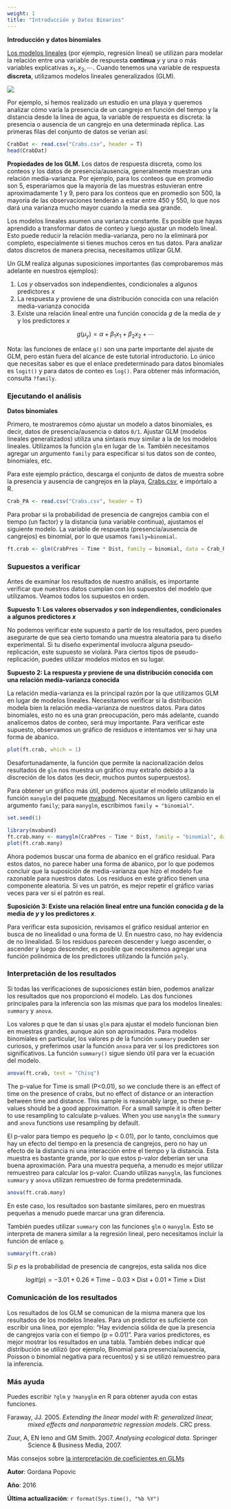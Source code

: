 ```yaml
---
weight: 1
title: "Introducción y Datos Binarios"
---
```

**Introducción y datos binomiales**

[Los modelos lineales](/statistics/linear-models/) (por ejemplo, regresión lineal) se utilizan para modelar la relación entre una variable de respuesta **continua** $y$ y una o más variables explicativas $x_1, x_2, \cdots$. Cuando tenemos una variable de respuesta **discreta**, utilizamos modelos lineales generalizados (GLM).


![](GLM1_binary_image.jpg)


Por ejemplo, si hemos realizado un estudio en una playa y queremos analizar cómo varía la presencia de un cangrejo en función del tiempo y la distancia desde la línea de agua, la variable de respuesta es discreta: la presencia o ausencia de un cangrejo en una determinada réplica. Las primeras filas del conjunto de datos se verían así:


```r
CrabDat <- read.csv("Crabs.csv", header = T)
head(CrabDat)
```
  
**Propiedades de los GLM.** Los datos de respuesta discreta, como los conteos y los datos de presencia/ausencia, generalmente muestran una relación media-varianza. Por ejemplo, para los conteos que en promedio son 5, esperaríamos que la mayoría de las muestras estuvieran entre aproximadamente 1 y 9, pero para los conteos que en promedio son 500, la mayoría de las observaciones tenderán a estar entre 450 y 550, lo que nos dará una varianza mucho mayor cuando la media sea grande.

Los modelos lineales asumen una varianza constante. Es posible que hayas aprendido a transformar datos de conteo y luego ajustar un modelo lineal. Esto puede reducir la relación media-varianza, pero no la eliminará por completo, especialmente si tienes muchos ceros en tus datos. Para analizar datos discretos de manera precisa, necesitamos utilizar GLM.

Un GLM realiza algunas suposiciones importantes (las comprobaremos más adelante en nuestros ejemplos):

1. Los $y$ observados son independientes, condicionales a algunos predictores $x$
2. La respuesta $y$ proviene de una distribución conocida con una relación media-varianza conocida
3. Existe una relación lineal entre una función conocida $g$ de la media de $y$ y los predictores $x$

$$ g(\mu_y) = \alpha + \beta_1 x_1 + \beta_2 x_2 + \cdots $$


Nota: las funciones de enlace `g()` son una parte importante del ajuste de GLM, pero están fuera del alcance de este tutorial introductorio. Lo único que necesitas saber es que el enlace predeterminado para datos binomiales es `logit()` y para datos de conteo es `log()`. Para obtener más información, consulta `?family`.

### Ejecutando el análisis

**Datos binomiales**

Primero, te mostraremos cómo ajustar un modelo a datos binomiales, es decir, datos de presencia/ausencia o datos `0/1`. Ajustar GLM (modelos lineales generalizados) utiliza una sintaxis muy similar a la de los modelos lineales. Utilizamos la función `glm` en lugar de `lm`. También necesitamos agregar un argumento `family` para especificar si tus datos son de conteo, binomiales, etc.

Para este ejemplo práctico, descarga el conjunto de datos de muestra sobre la presencia y ausencia de cangrejos en la playa, [Crabs.csv](/datasets/Crabs.csv), e impórtalo a R.


```r
Crab_PA <- read.csv("Crabs.csv", header = T)
```
Para probar si la probabilidad de presencia de cangrejos cambia con el tiempo (un factor) y la distancia (una variable continua), ajustamos el siguiente modelo. La variable de respuesta (presencia/ausencia de cangrejos) es binomial, por lo que usamos `family=binomial`.


```r
ft.crab <- glm(CrabPres ~ Time * Dist, family = binomial, data = Crab_PA)
```
  

### Supuestos a verificar

Antes de examinar los resultados de nuestro análisis, es importante verificar que nuestros datos cumplan con los supuestos del modelo que utilizamos. Veamos todos los supuestos en orden.

**Supuesto 1: Los valores observados $y$ son independientes, condicionales a algunos predictores $x$**

No podemos verificar este supuesto a partir de los resultados, pero puedes asegurarte de que sea cierto tomando una muestra aleatoria para tu diseño experimental. Si tu diseño experimental involucra alguna pseudo-replicación, este supuesto se violará. Para ciertos tipos de pseudo-replicación, puedes utilizar modelos mixtos en su lugar.

**Supuesto 2: La respuesta $y$ proviene de una distribución conocida con una relación media-varianza conocida**

La relación media-varianza es la principal razón por la que utilizamos GLM en lugar de modelos lineales. Necesitamos verificar si la distribución modela bien la relación media-varianza de nuestros datos. Para datos binomiales, esto no es una gran preocupación, pero más adelante, cuando analicemos datos de conteo, será muy importante. Para verificar este supuesto, observamos un gráfico de residuos e intentamos ver si hay una forma de abanico.

    
```r
plot(ft.crab, which = 1)
```


Desafortunadamente, la función que permite la nacionalización delos resultados de `glm` nos muestra un gráfico muy extraño debido a la discreción de los datos (es decir, muchos puntos superpuestos).

Para obtener un gráfico más útil, podemos ajustar el modelo utilizando la función `manyglm` del paquete [mvabund](https://cran.r-project.org/web/packages/mvabund/index.html). Necesitamos un ligero cambio en el argumento `family`; para `manyglm`, escribimos `family = "binomial"`.

```r
set.seed(1)
```

```r
library(mvabund)
ft.crab.many <- manyglm(CrabPres ~ Time * Dist, family = "binomial", data = Crab_PA)
plot(ft.crab.many)
```


Ahora podemos buscar una forma de abanico en el gráfico residual. Para estos datos, no parece haber una forma de abanico, por lo que podemos concluir que la suposición de media-varianza que hizo el modelo fue razonable para nuestros datos. Los residuos en este gráfico tienen una componente aleatoria. Si ves un patrón, es mejor repetir el gráfico varias veces para ver si el patrón es real.

**Suposición 3: Existe una relación lineal entre una función conocida $g$ de la media de $y$ y los predictores $x$**.

Para verificar esta suposición, revisamos el gráfico residual anterior en busca de no linealidad o una forma de U. En nuestro caso, no hay evidencia de no linealidad. Si los residuos parecen descender y luego ascender, o ascender y luego descender, es posible que necesitemos agregar una función polinómica de los predictores utilizando la función `poly`.

### Interpretación de los resultados

Si todas las verificaciones de suposiciones están bien, podemos analizar los resultados que nos proporcionó el modelo. Las dos funciones principales para la inferencia son las mismas que para los modelos lineales: `summary` y `anova`.

Los valores p que te dan si usas `glm` para ajustar el modelo funcionan bien en muestras grandes, aunque aún son aproximados. Para modelos binomiales en particular, los valores p de la función `summary` pueden ser curiosos, y preferimos usar la función `anova` para ver si los predictores son significativos. La función `summary()` sigue siendo útil para ver la ecuación del modelo.


```r
anova(ft.crab, test = "Chisq")
```

The p-value for Time is small (P<0.01), so we conclude there is an effect of time on the presence of crabs, but no effect of distance or an interaction between time and distance. This sample is reasonably large, so these p-values should be a good approximation. For a small sample it is often better to use resampling to calculate p-values. When you use `manyglm` the `summary` and `anova` functions use resampling by default.

El p-valor para tiempo es pequeño (p < 0.01), por lo tanto, concluimos que hay un efecto del tiempo en la presencia de cangrejos, pero no hay un efecto de la distancia ni una interacción entre el tiempo y la distancia. Esta muestra es bastante grande, por lo que estos p-valor deberían ser una buena aproximación. Para una muestra pequeña, a menudo es mejor utilizar remuestreo para calcular los p-valor. Cuando utilizas `manyglm`, las funciones `summary` y `anova` utilizan remuestreo de forma predeterminada.

```r
anova(ft.crab.many)
```

En este caso, los resultados son bastante similares, pero en muestras pequeñas a menudo puede marcar una gran diferencia.

También puedes utilizar `summary` con las funciones `glm` o `manyglm`. Esto se interpreta de manera similar a la regresión lineal, pero necesitamos incluir la función de enlace `g`.


```r
summary(ft.crab)
```

Si $p$ es la probabilidad de presencia de cangrejos, esta salida nos dice

$$ logit(p) = -3.01 + 0.26 \times \text{Time} -0.03 \times \text{Dist} +0.01 \times \text{Time} \times \text{Dist}$$

### Comunicación de los resultados
 
Los resultados de los GLM se comunican de la misma manera que los resultados de los modelos lineales. Para un predictor es suficiente con escribir una línea, por ejemplo: "Hay evidencia sólida de que la presencia de cangrejos varía con el tiempo (p = 0.01)". Para varios predictores, es mejor mostrar los resultados en una tabla. También debes indicar qué distribución se utilizó (por ejemplo, Binomial para presencia/ausencia, Poisson o binomial negativa para recuentos) y si se utilizó remuestreo para la inferencia. 
  

### Más ayuda
 
Puedes escribir `?glm` y `?manyglm` en R para obtener ayuda con estas funciones.

<p style="margin-left: .5in; text-indent: -.5in;">Faraway, JJ. 2005. *Extending the linear model with R: generalized linear, mixed effects and nonparametric regression models*. CRC press.</p>

<p style="margin-left: .5in; text-indent: -.5in;">Zuur, A, EN Ieno and GM Smith. 2007. *Analysing ecological data*. Springer Science & Business Media, 2007.</p>

Más consejos sobre [la interpretación de coeficientes en GLMs](/statistics/glms/interpret-glm-coeffs/)
  

**Autor**: Gordana Popovic
 
**Año**: 2016

**Última actualización**: `r format(Sys.time(), "%b %Y")`

